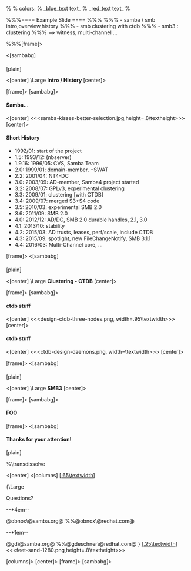 %
% colors:
%  _blue_text text_
%  _red_text text_
%

%%%==== Example Slide ====
%%%
%%% - samba / smb intro,overview,history
%%% - smb clustering with ctdb
%%% - smb3 : clustering
%%%   ==> witness, multi-channel ...



%%%[frame]>

<[sambabg]

==== ====[plain]

<[center]
\Large
'''Intro / History'''
[center]>

[frame]>
[sambabg]>


==== Samba... ====

<[center]
<<<samba-kisses-better-selection.jpg,height=.8\textheight>>>
[center]>


==== Short History ====

* 1992/01: start of the project
* 1.5: 1993/12: (nbserver)
* 1.9.16: 1996/05: CVS, Samba Team
* 2.0: 1999/01: domain-member, +SWAT
* 2.2: 2001/04: NT4-DC
* 3.0: 2003/09: AD-member, Samba4 project started
* 3.2: 2008/07: GPLv3, experimental clustering
* 3.3: 2009/01: clustering [with CTDB]
* 3.4: 2009/07: merged S3+S4 code
* 3.5: 2010/03: experimental SMB 2.0
* 3.6: 2011/09: SMB 2.0
* 4.0: 2012/12: AD/DC, SMB 2.0 durable handles, 2.1, 3.0
* 4.1: 2013/10: stability
* 4.2: 2015/03: AD trusts, leases, perf/scale, include CTDB
* 4.3: 2015/09: spotlight, new FileChangeNotify, SMB 3.1.1
* 4.4: 2016/03: Multi-Channel core, ...

[frame]>
<[sambabg]

==== ====[plain]

<[center]
\Large
'''Clustering - CTDB'''
[center]>

[frame]>
[sambabg]>

==== ctdb stuff ====

<[center]
<<<design-ctdb-three-nodes.png, width=.95\textwidth>>>
[center]>

==== ctdb stuff ====

<[center]
<<<ctdb-design-daemons.png, width=\textwidth>>>
[center]>


[frame]>
<[sambabg]

==== ====[plain]

<[center]
\Large
'''SMB3'''
[center]>

[frame]>
[sambabg]>

==== FOO ====


[frame]>
<[sambabg]
==== Thanks for your attention! ====[plain]

%\transdissolve

<[center]
<[columns]
[[[.65\textwidth]]]

{\Large

Questions?

--*4em--

@obnox\@samba.org@
%%@obnox\@redhat.com@

--*1em--

@gd\@samba.org@
%%@gdeschner\@redhat.com@
}
[[[.25\textwidth]]]
<<<feet-sand-1280.png,height=.8\textheight>>>

[columns]>
[center]>
[frame]>
[sambabg]>

